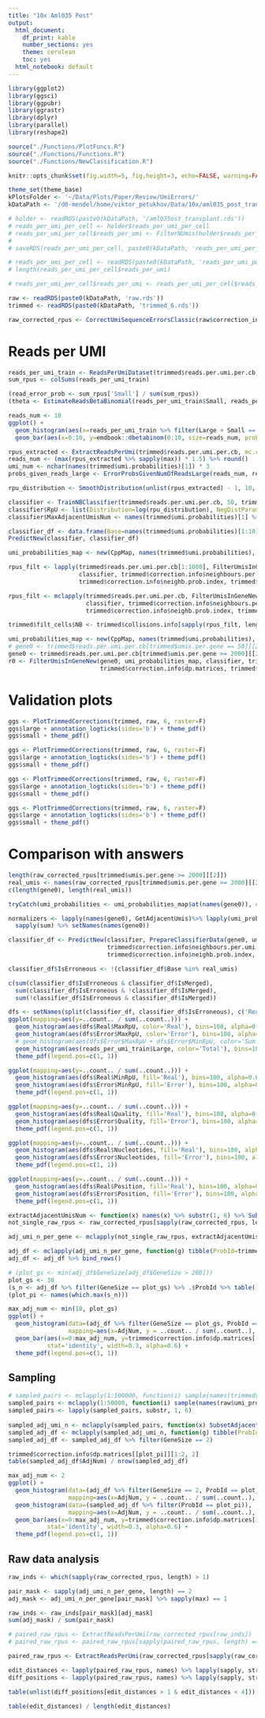 ```yaml
---
title: "10x Aml035 Post"
output:
  html_document:
    df_print: kable
    number_sections: yes
    theme: cerulean
    toc: yes
  html_notebook: default
---
```


```r
library(ggplot2)
library(ggsci)
library(ggpubr)
library(ggrastr)
library(dplyr)
library(parallel)
library(reshape2)

source("./Functions/PlotFuncs.R")
source("./Functions/Functions.R")
source("./Functions/NewClassification.R")

knitr::opts_chunk$set(fig.width=5, fig.height=3, echo=FALSE, warning=FALSE, message=FALSE)

theme_set(theme_base)
kPlotsFolder <- '~/Data/Plots/Paper/Review/UmiErrors/'
kDataPath <- '/d0-mendel/home/viktor_petukhov/Data/10x/aml035_post_transplant/est_10_20_umi_quality/'
```

```r
# holder <- readRDS(paste0(kDataPath, '/aml035ost_transplant.rds'))
# reads_per_umi_per_cell <- holder$reads_per_umi_per_cell
# reads_per_umi_per_cell$reads_per_umi <- FilterNUmis(holder$reads_per_umi_per_cell$reads_per_umi)
# 
# saveRDS(reads_per_umi_per_cell, paste0(kDataPath, 'reads_per_umi_per_cell.rds'))

# reads_per_umi_per_cell <- readRDS(paste0(kDataPath, 'reads_per_umi_per_cell.rds'))
# length(reads_per_umi_per_cell$reads_per_umi)
```
```r
# reads_per_umi_per_cell$reads_per_umi <- reads_per_umi_per_cell$reads_per_umi[1:100000]
```

```r
raw <- readRDS(paste0(kDataPath, 'raw.rds'))
trimmed <- readRDS(paste0(kDataPath, 'trimmed_6.rds'))
```

```r
raw_corrected_rpus <- CorrectUmiSequenceErrorsClassic(raw$correction_info, mult=1, mc.cores=30)
```

# Reads per UMI
```r
reads_per_umi_train <- ReadsPerUmiDataset(trimmed$reads.per.umi.per.cb, max.umis.per.cb=4, mc.cores=10)
sum_rpus <- colSums(reads_per_umi_train)

(read_error_prob <- sum_rpus['Small'] / sum(sum_rpus))
(theta <- EstimateReadsBetaBinomial(reads_per_umi_train$Small, reads_per_umi_train$Large, read_error_prob))
```

```r
reads_num <- 10
ggplot() + 
  geom_histogram(aes(x=reads_per_umi_train %>% filter(Large + Small == reads_num) %>% .$Small, y=..count.. / sum(..count..), color='Observed')) +
  geom_bar(aes(x=0:10, y=emdbook::dbetabinom(0:10, size=reads_num, prob=read_error_prob, theta=theta), color='beta'), stat='identity', width=0.5, alpha=0.5)
```

```r
rpus_extracted <- ExtractReadsPerUmi(trimmed$reads.per.umi.per.cb, mc.cores=10)
reads_num <- (max(rpus_extracted %>% sapply(max)) * 1.5) %>% round()
umi_num <- nchar(names(trimmed$umi.probabilities)[1]) * 3
probs_given_reads_large <- ErrorProbsGivenNumOfReadsLarge(reads_num, read_error_prob, umi_num)

rpu_distribution <- SmoothDistribution(unlist(rpus_extracted) - 1, 10, log.probs=F)
```

```r
classifier <- TrainNBClassifier(trimmed$reads.per.umi.per.cb, 50, trimmed$correction.info, trimmed$umi.probabilities)
classifier$RpU <- list(Distribution=log(rpu_distribution), NegDistParams=list(Theta=theta, Prob=read_error_prob), ErrNumRL=probs_given_reads_large)
classifier$MaxAdjacentUmisNum <- names(trimmed$umi.probabilities)[1] %>% nchar() * 3
```

```r
classifier_df <- data.frame(Base=names(trimmed$umi.probabilities)[1:10], Target='AAAAAA', Quality = 52, MinRpU=1, MaxRpU=20)
PredictNew(classifier, classifier_df)
```

```r
umi_probabilities_map <- new(CppMap, names(trimmed$umi.probabilities), as.vector(trimmed$umi.probabilities))
```

```r
rpus_filt <- lapply(trimmed$reads.per.umi.per.cb[1:1000], FilterUmisInGeneNew, umi_probabilities_map, 
                    classifier, trimmed$correction.info$neighbours.per.umi, trimmed$correction.info$dp.matrices, 
                    trimmed$correction.info$neighb.prob.index, trimmed$collisions.info)

rpus_filt <- mclapply(trimmed$reads.per.umi.per.cb, FilterUmisInGeneNew, umi_probabilities_map, 
                      classifier, trimmed$correction.info$neighbours.per.umi, trimmed$correction.info$dp.matrices, 
                      trimmed$correction.info$neighb.prob.index, trimmed$collisions.info, mc.cores=30)

trimmed$filt_cells$NB <- trimmed$collisions.info[sapply(rpus_filt, length)]
```

```r
umi_probabilities_map <- new(CppMap, names(trimmed$umi.probabilities), as.vector(trimmed$umi.probabilities))
# gene0 <- trimmed$reads.per.umi.per.cb[trimmed$umis.per.gene == 50][[2]]
gene0 <- trimmed$reads.per.umi.per.cb[trimmed$umis.per.gene >= 2000][[2]]
r0 <- FilterUmisInGeneNew(gene0, umi_probabilities_map, classifier, trimmed$correction.info$neighbours.per.umi, 
                          trimmed$correction.info$dp.matrices, trimmed$correction.info$neighb.prob.index, trimmed$collisions.info)
```


# Validation plots
```r
ggs <- PlotTrimmedCorrections(trimmed, raw, 6, raster=F)
ggs$large + annotation_logticks(sides='b') + theme_pdf()
ggs$small + theme_pdf()
```

```r
ggs <- PlotTrimmedCorrections(trimmed, raw, 6, raster=F)
ggs$large + annotation_logticks(sides='b') + theme_pdf()
ggs$small + theme_pdf()
```

```r
ggs <- PlotTrimmedCorrections(trimmed, raw, 6, raster=F)
ggs$large + annotation_logticks(sides='b') + theme_pdf()
ggs$small + theme_pdf()
```

```r
ggs <- PlotTrimmedCorrections(trimmed, raw, 6, raster=F)
ggs$large + annotation_logticks(sides='b') + theme_pdf()
ggs$small + theme_pdf()
```

# Comparison with answers
```r
length(raw_corrected_rpus[trimmed$umis.per.gene >= 2000][[2]])
real_umis <- names(raw_corrected_rpus[trimmed$umis.per.gene >= 2000][[2]]) %>% substr(start=1, stop=6) %>% unique()
c(length(gene0), length(real_umis))
```

```r
tryCatch(umi_probabilities <- umi_probabilities_map$at(names(gene0)), error=function(x) stop(paste0("Error: ", x$message)))

normalizers <- lapply(names(gene0), GetAdjacentUmis)%>% lapply(umi_probabilities_map$at) %>%
  sapply(sum) %>% setNames(names(gene0))

classifier_df <- PredictNew(classifier, PrepareClassifierData(gene0, umi_probabilities, normalizers), gene0, 
                            trimmed$correction.info$neighbours.per.umi, trimmed$correction.info$dp.matrices, 
                            trimmed$correction.info$neighb.prob.index, trimmed$collisions.info[length(gene0)])

classifier_df$IsErroneous <- !(classifier_df$Base %in% real_umis)
```

```r
c(sum(classifier_df$IsErroneous & classifier_df$IsMerged), 
  sum(classifier_df$IsErroneous & !classifier_df$IsMerged),
  sum(!classifier_df$IsErroneous & classifier_df$IsMerged))
```

```r
dfs <- setNames(split(classifier_df, classifier_df$IsErroneous), c('Real', 'Error'))
ggplot(mapping=aes(y=..count.. / sum(..count..))) +
  geom_histogram(aes(dfs$Real$MaxRpU, color='Real'), bins=100, alpha=0.6) + 
  geom_histogram(aes(dfs$Error$MaxRpU, color='Error'), bins=100, alpha=0.6) + 
  # geom_histogram(aes(dfs$Error$MaxRpU + dfs$Error$MinRpU, color='Sum'), bins=100, alpha=0.4) + 
  geom_histogram(aes(reads_per_umi_train$Large, color='Total'), bins=100, alpha=0.4) + 
  theme_pdf(legend.pos=c(1, 1))
```

```r
ggplot(mapping=aes(y=..count.. / sum(..count..))) +
  geom_histogram(aes(dfs$Real$MinRpU, fill='Real'), bins=100, alpha=0.6) + 
  geom_histogram(aes(dfs$Error$MinRpU, fill='Error'), bins=100, alpha=0.6) + 
  theme_pdf(legend.pos=c(1, 1))
```

```r
ggplot(mapping=aes(y=..count.. / sum(..count..))) +
  geom_histogram(aes(dfs$Real$Quality, fill='Real'), bins=100, alpha=0.6) + 
  geom_histogram(aes(dfs$Error$Quality, fill='Error'), bins=100, alpha=0.6) + 
  theme_pdf(legend.pos=c(1, 1))
```

```r
ggplot(mapping=aes(y=..count.. / sum(..count..))) +
  geom_histogram(aes(dfs$Real$Nucleotides, fill='Real'), bins=100, alpha=0.6) + 
  geom_histogram(aes(dfs$Error$Nucleotides, fill='Error'), bins=100, alpha=0.6) + 
  theme_pdf(legend.pos=c(1, 1))

ggplot(mapping=aes(y=..count.. / sum(..count..))) +
  geom_histogram(aes(dfs$Real$Position, fill='Real'), bins=100, alpha=0.6) + 
  geom_histogram(aes(dfs$Error$Position, fill='Error'), bins=100, alpha=0.6) + 
  theme_pdf(legend.pos=c(1, 1))
```

```r
extractAdjacentUmisNum <- function(x) names(x) %>% substr(1, 6) %>% SubsetAdjacentUmis() %>% sapply(length)
not_single_raw_rpus <- raw_corrected_rpus[sapply(raw_corrected_rpus, length) > 1]

adj_umi_n_per_gene <- mclapply(not_single_raw_rpus, extractAdjacentUmisNum, mc.cores=10)
```

```r
adj_df <- mclapply(adj_umi_n_per_gene, function(g) tibble(ProbId=trimmed$correction.info$neighb.prob.index[names(g)], AdjNum=g, GeneSize=length(g)), mc.cores=30)
adj_df <- adj_df %>% bind_rows()
```

```r
# (plot_gs <- min(adj_df$GeneSize[adj_df$GeneSize > 200]))
plot_gs <- 30
(s_n <- adj_df %>% filter(GeneSize == plot_gs) %>% .$ProbId %>% table())
(plot_pi <- names(which.max(s_n)))
```

```r
max_adj_num <- min(18, plot_gs)
ggplot() +
  geom_histogram(data=(adj_df %>% filter(GeneSize == plot_gs, ProbId == plot_pi)), 
                 mapping=aes(x=AdjNum, y = ..count.. / sum(..count..), fill='Observed'), bins=50) +
  geom_bar(aes(x=0:max_adj_num, y=trimmed$correction.info$dp.matrices[[plot_pi]][1:(max_adj_num + 1), trimmed$collisions.info[plot_gs]], fill='Estimated'), 
           stat='identity', width=0.3, alpha=0.6) +
  theme_pdf(legend.pos=c(1, 1))
```

## Sampling
```r
# sampled_pairs <- mclapply(1:100000, function(i) sample(names(trimmed$umi.probabilities), size=2, replace=T, prob=trimmed$umi.probabilities), mc.cores=10)
sampled_pairs <- mclapply(1:50000, function(i) sample(names(raw$umi_probabilities), size=2, replace=T, prob=raw$umi_probabilities), mc.cores=30)
sampled_pairs <- lapply(sampled_pairs, substr, 1, 6)
  
sampled_adj_umi_n <- mclapply(sampled_pairs, function(x) SubsetAdjacentUmis(x) %>% sapply(length), mc.cores=5)
sampled_adj_df <- mclapply(sampled_adj_umi_n, function(g) tibble(ProbId=trimmed$correction.info$neighb.prob.index[names(g)], AdjNum=g, GeneSize=length(g)), mc.cores=30) %>% bind_rows()
sampled_adj_df <- sampled_adj_df %>% filter(GeneSize == 2)

trimmed$correction.info$dp.matrices[[plot_pi]][1:2, 2]
table(sampled_adj_df$AdjNum) / nrow(sampled_adj_df)
```

```r
max_adj_num <- 2
ggplot() +
  geom_histogram(data=(adj_df %>% filter(GeneSize == 2, ProbId == plot_pi)), 
                 mapping=aes(x=AdjNum, y = ..count.. / sum(..count..), fill='Observed'), bins=50) +
  geom_histogram(data=(sampled_adj_df %>% filter(ProbId == plot_pi)), 
                 mapping=aes(x=AdjNum, y = ..count.. / sum(..count..), fill='Sampling'), bins=50, alpha=0.7) +
  geom_bar(aes(x=0:max_adj_num, y=trimmed$correction.info$dp.matrices[[plot_pi]][1:(max_adj_num + 1), trimmed$collisions.info[2]], fill='Estimated'), 
           stat='identity', width=0.3, alpha=0.6) +
  theme_pdf(legend.pos=c(1, 1))
```

## Raw data analysis
```r
raw_inds <- which(sapply(raw_corrected_rpus, length) > 1)

pair_mask <- sapply(adj_umi_n_per_gene, length) == 2
adj_mask <- adj_umi_n_per_gene[pair_mask] %>% sapply(max) == 1

raw_inds <- raw_inds[pair_mask][adj_mask]
sum(adj_mask) / sum(pair_mask)
```

```r
# paired_raw_rpus <- ExtractReadsPerUmi(raw_corrected_rpus[raw_inds])
# paired_raw_rpus <- paired_raw_rpus[sapply(paired_raw_rpus, length) == 2]

paired_raw_rpus <- ExtractReadsPerUmi(raw_corrected_rpus[sapply(raw_corrected_rpus, length) == 2])

edit_distances <- lapply(paired_raw_rpus, names) %>% lapply(sapply, strsplit, '') %>% sapply(function(x) sum(x[[1]] != x[[2]]))
diff_positions <- lapply(paired_raw_rpus, names) %>% lapply(sapply, strsplit, '') %>% lapply(function(x) which(x[[1]] != x[[2]]))

table(unlist(diff_positions[edit_distances > 1 & edit_distances < 4])) %>% (function(x) x / sum(x))
```

```r
table(edit_distances) / length(edit_distances)
```

